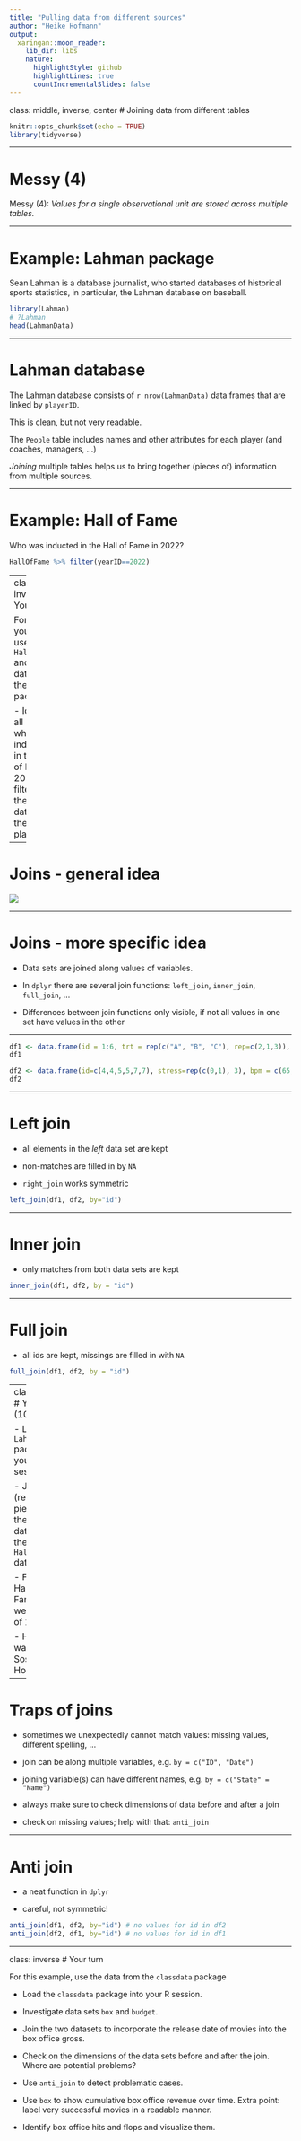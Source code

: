 ```yaml
---
title: "Pulling data from different sources"
author: "Heike Hofmann"
output:
  xaringan::moon_reader:
    lib_dir: libs
    nature:
      highlightStyle: github
      highlightLines: true
      countIncrementalSlides: false
---
```

class: middle, inverse, center
# Joining data from different tables

```r
knitr::opts_chunk$set(echo = TRUE)
library(tidyverse)
```

---

# Messy (4)

Messy (4): *Values for a single observational unit are stored across multiple tables.*

<!--After data are normalized by splitting, we want to de-normalize again by *joining* datasets.-->

---

# Example: Lahman package

Sean Lahman is a database journalist, who started databases of historical sports statistics, in particular, the Lahman database on baseball.

```r
library(Lahman)
# ?Lahman
head(LahmanData)
```

---

# Lahman database

The Lahman database consists of `r nrow(LahmanData)` data frames that are linked by `playerID`. 


This is clean, but not very readable. 

The `People` table includes names and other attributes for each player (and coaches, managers, ...)

*Joining* multiple tables helps us to bring together (pieces of) information from multiple sources.

---

# Example: Hall of Fame

Who was inducted in the Hall of Fame in 2022?

```r
HallOfFame %>% filter(yearID==2022) 
```

---
class: inverse
# Your turn 


For this your turn use the `HallOfFame` and `People` data from the `Lahman` package 

- Identify all players who were inducted in the Hall of Fame in 2022, by filtering the `People` data for their player IDs. 


---

# Joins - general idea

![](images/join.png)

---

# Joins - more specific idea

- Data sets are joined along values of variables. 

- In `dplyr` there are several join functions: `left_join`, `inner_join`, `full_join`, ...

- Differences between join functions only visible, if not all values in one set have values in the other


---


```r
df1 <- data.frame(id = 1:6, trt = rep(c("A", "B", "C"), rep=c(2,1,3)), value = c(5,3,7,1,2,3))
df1
```

```r
df2 <- data.frame(id=c(4,4,5,5,7,7), stress=rep(c(0,1), 3), bpm = c(65, 125, 74, 136, 48, 110))
df2
```    

---

# Left join

- all elements in the *left* data set are kept

- non-matches are filled in by `NA`

- `right_join` works symmetric

```r
left_join(df1, df2, by="id")
```

---

# Inner join

- only matches from both data sets are kept

```r
inner_join(df1, df2, by = "id")
```

---

# Full join

- all ids are kept, missings are filled in with `NA`

```r
full_join(df1, df2, by = "id")
```

---
class:inverse
# Your turn (10 mins)


- Load the `Lahman` package into your R session.

- Join (relevant pieces of) the `People` data set and the `HallOfFame` data.

- Find all Hall of Famers who were alive as of 2022.

- How often was Sammy Sosa on the HoF ballot? 


---

# Traps of joins

- sometimes we unexpectedly cannot match values: missing values, different spelling, ... 

- join can be along multiple variables, e.g. `by = c("ID", "Date")`

- joining variable(s) can have different names, e.g. `by = c("State" = "Name")`

- always make sure to check dimensions of data before and after a join

- check on missing values; help with that: `anti_join`

---

# Anti join

- a neat function in `dplyr`

- careful, not symmetric!  

```r
anti_join(df1, df2, by="id") # no values for id in df2
anti_join(df2, df1, by="id") # no values for id in df1
```


---
class: inverse
# Your turn 

For this example, use the data from the `classdata` package

- Load the `classdata` package into your R session.

- Investigate data sets `box` and `budget`.

- Join the two datasets to incorporate the release date of movies into the box office gross.

- Check on the dimensions of the data sets before and after the join. Where are potential problems?

- Use `anti_join` to detect problematic cases. 

- Use `box` to show cumulative box office revenue over time. Extra point: label very successful movies in a readable manner.
- Identify box office hits and flops and visualize them.

